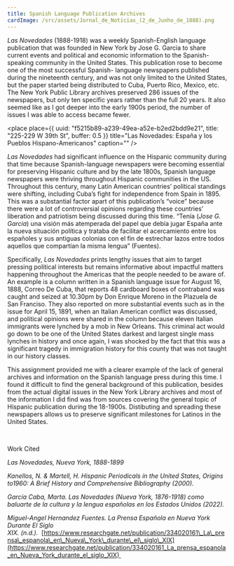 ```yaml
---
title: Spanish Language Publication Archives
cardImage: /src/assets/Jornal_de_Notícias_(2_de_Junho_de_1888).png
---
```


*Las Novedades* (1888-1918) was a weekly Spanish-English language publication that was founded in New York by Jose G. Garcia to share current events and political and economic information to the Spanish- speaking community in the United States. This publication rose to become one of the most successful Spanish- language newspapers published during the nineteenth century, and was not only limited to the United States, but the paper started being distributed to Cuba, Puerto Rico, Mexico, etc. The New York Public Library archives preserved 286 issues of the newspapers, but only ten specific years rather than the full 20 years. It also seemed like as I got deeper into the early 1900s period, the number of issues I was able to access became fewer.  

<place
  place={{
    uuid: "f5215b89-a239-49ea-a52e-b2ed2bdd9e21",
    title: "225-229 W 39th St",
    buffer: 0.5
  }}
  title="Las Novedades: España y los Pueblos Hispano-Americanos"
  caption=""
/>

*Las Novedades* had significant influence on the Hispanic community during that time because Spanish-language newspapers were becoming essential for preserving Hispanic culture and by the late 1800s, Spanish language newspapers were thriving throughout Hispanic communities in the US. Throughout this century, many Latin American countries’ political standings were shifting, including Cuba’s fight for independence from Spain in 1895. This was a substantial factor apart of this publication’s “voice” because there were a lot of controversial opinions regarding these countries’ liberation and patriotism being discussed during this time. “Tenía (*Jose G. Garcia*) una visión más atemperada del papel que debía jugar España ante la nueva situación política y trataba de facilitar el acercamiento entre los españoles y sus antiguas colonias con el fin de estrechar lazos entre todos aquellos que compartían la misma lengua” (Fuentes). 

Specifically, *Las Novedades* prints lengthy issues that aim to target pressing political interests but remains informative about impactful matters happening throughout the Americas that the people needed to be aware of. An example is a column written in a Spanish language issue for August 16, 1888, Correo De Cuba, that reports 48 cardboard boxes of contraband was caught and seized at 10.30pm by Don Enrique Moreno in the Plazuela de San Franciso. They also reported on more substantial events such as in the issue for April 15, 1891, when an Italian American conflict was discussed, and political opinions were shared in the column because eleven Italian immigrants were lynched by a mob in New Orleans. This criminal act would go down to be one of the United States darkest and largest single mass lynches in history and once again, I was shocked by the fact that this was a significant tragedy in immigration history for this county that was not taught in our history classes.  

This assignment provided me with a clearer example of the lack of general archives and information on the Spanish language press during this time. I found it difficult to find the general background of this publication, besides from the actual digital issues in the New York Library archives and most of the information I did find was from sources covering the general topic of Hispanic publication during the 18-1900s. Distibuting and spreading these newspapers allows us to preserve significant milestones for Latinos in the United States.  

  

Work Cited        

*Las Novedades, Nueva York, 1888-1899*

*Kanellos, N. & Martell, H. Hispanic Periodicals in the United States, Origins to1960: A Brief History and Comprehensive Bibliography (2000).*

*García Caba, Marta. Las Novedades (Nueva York, 1876-1918) como baluarte de la cultura y la lengua españolas en los Estados Unidos (2022).*

*Miguel-Angel Hernandez Fuentes. La Prensa Española en Nueva York Durante El Siglo XIX. (n.d.).*  [https://www.researchgate.net/publication/334020161\_La\_prensa\_espanola\_en\_Nueva\_York\_durante\_el\_siglo\_XIX](https://www.researchgate.net/publication/334020161_La_prensa_espanola_en_Nueva_York_durante_el_siglo_XIX) 
